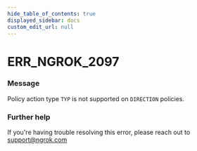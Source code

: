 ```yaml
---
hide_table_of_contents: true
displayed_sidebar: docs
custom_edit_url: null
---
```



# ERR_NGROK_2097

### Message

Policy action type `TYP` is not supported on `DIRECTION` policies.

### Further help

If you're having trouble resolving this error, please reach out to [support@ngrok.com](mailto:support@ngrok.com?subject=Help%20with%20ERR_NGROK_2097)

<ErrorDetails error="err_ngrok_2097" />
